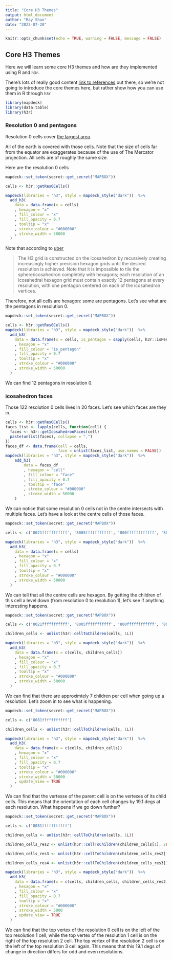 ```yaml
---
title: "Core H3 Themes"
output: html_document
author: "Ray Shao"
date: "2023-07-20"
---
```


```r
knitr::opts_chunk$set(echo = TRUE, warning = FALSE, message = FALSE)
```


## Core H3 Themes

Here we will learn some core H3 themes and how are they implemented using R and `h3r`.

There's lots of really good content [link to references]() out there, so we're not going to introduce the core themes here, but rather show how you can use them in R through `h3r`


```r
library(mapdeck)
library(data.table)
library(h3r)
```

### Resolution 0 and pentagons

Resolution 0 cells cover [the largest area](https://h3geo.org/docs/core-library/restable#average-area-in-km2). 

All of the earth is covered with those cells. Note that the size of cells far from the equator are exaggerates because of the use of The Mercator projection. All cells are of roughly the same size.

Here are the resolution 0 cells

```r

mapdeck::set_token(secret::get_secret("MAPBOX"))

cells <- h3r::getRes0Cells()

mapdeck(libraries = "h3", style = mapdeck_style("dark"))  %>%
  add_h3(
    data = data.frame(x = cells)
    , hexagon = "x"
    , fill_colour = "x"
    , fill_opacity = 0.7
    , tooltip = "x"
    , stroke_colour = "#000000"
    , stroke_width = 50000
  )
```


Note that according to [uber](https://h3geo.org/docs/core-library/overview/) 

> The H3 grid is constructed on the icosahedron by recursively creating increasingly higher precision hexagon grids until the desired resolution is achieved. Note that it is impossible to tile the sphere/icosahedron completely with hexagons; each resolution of an icosahedral hexagon grid must contain exactly 12 pentagons at every resolution, with one pentagon centered on each of the icosahedron vertices. 

Therefore, not all cells are hexagon: some are pentagons. Let's see what are the pentagons in resolution 0.

```r
mapdeck::set_token(secret::get_secret("MAPBOX"))

cells <- h3r::getRes0Cells()
mapdeck(libraries = "h3", style = mapdeck_style("dark"))  %>%
  add_h3(
    data = data.frame(x = cells, is_pentagon = sapply(cells, h3r::isPentagon))
    , hexagon = "x"
    , fill_colour = "is_pentagon"
    , fill_opacity = 0.7
    , tooltip = "x"
    , stroke_colour = "#000000"
    , stroke_width = 50000
  )
```
We can find 12 pentagons in resolution 0. 

### icosahedron faces
Those 122 resolution 0 cells lives in 20 faces. Let's see which faces are they in.
```r
cells <- h3r::getRes0Cells()
faces_list <- lapply(cells, function(cell) {
  faces <- h3r::getIcosahedronFaces(cell)
  paste(unlist(faces), collapse = ",")
})
faces_df <- data.frame(cell = cells,
                       face = unlist(faces_list, use.names = FALSE))
mapdeck(libraries = "h3", style = mapdeck_style("dark"))  %>%
    add_h3(
        data = faces_df
        , hexagon = "cell"
        , fill_colour = "face"
        , fill_opacity = 0.7
        , tooltip = "face"
        , stroke_colour = "#000000"
        , stroke_width = 50000
    )
```
We can notice that some resolution 0 cells not in the centre intersects with multiple faces. Let's have a look at the centre cells of those faces.
```r
mapdeck::set_token(secret::get_secret("MAPBOX"))

cells <- c('8021fffffffffff', '8005fffffffffff', '800ffffffffffff', '8035fffffffffff', '803ffffffffffff', '8065fffffffffff', '8033fffffffffff', '8049fffffffffff', '8081fffffffffff', '8097fffffffffff', '8073fffffffffff', '805dfffffffffff', '808ffffffffffff', '80c1fffffffffff', '80abfffffffffff', '80bffffffffffff', '80b5fffffffffff', '80d3fffffffffff', '80effffffffffff', '80e5fffffffffff')

mapdeck(libraries = "h3", style = mapdeck_style("dark"))  %>%
  add_h3(
    data = data.frame(x = cells)
    , hexagon = "x"
    , fill_colour = "x"
    , fill_opacity = 0.7
    , tooltip = "x"
    , stroke_colour = "#000000"
    , stroke_width = 50000
  )
```
We can tell that all the centre cells are hexagon. By getting the children of this cell a level down (from resolution 0 to resolution 1), let's see if anything interesting happens.
```r
mapdeck::set_token(secret::get_secret("MAPBOX"))

cells <- c('8021fffffffffff', '8005fffffffffff', '800ffffffffffff', '8035fffffffffff', '803ffffffffffff', '8065fffffffffff', '8033fffffffffff', '8049fffffffffff', '8081fffffffffff', '8097fffffffffff', '8073fffffffffff', '805dfffffffffff', '808ffffffffffff', '80c1fffffffffff', '80abfffffffffff', '80bffffffffffff', '80b5fffffffffff', '80d3fffffffffff', '80effffffffffff', '80e5fffffffffff')

children_cells <- unlist(h3r::cellToChildren(cells, 1L))

mapdeck(libraries = "h3", style = mapdeck_style("dark"))  %>%
  add_h3(
    data = data.frame(x = c(cells, children_cells))
    , hexagon = "x"
    , fill_colour = "x"
    , fill_opacity = 0.7
    , tooltip = "x"
    , stroke_colour = "#000000"
    , stroke_width = 50000
  )
```
We can find that there are approximtely 7 children per cell when going up a resolution. Let's zoom in to see what is happening.

```r
mapdeck::set_token(secret::get_secret("MAPBOX"))

cells <- c('8081fffffffffff')

children_cells <- unlist(h3r::cellToChildren(cells, 1L))

mapdeck(libraries = "h3", style = mapdeck_style("dark"))  %>%
  add_h3(
    data = data.frame(x = c(cells, children_cells))
    , hexagon = "x"
    , fill_colour = "x"
    , fill_opacity = 0.7
    , tooltip = "x"
    , stroke_colour = "#000000"
    , stroke_width = 50000
    , update_view = TRUE
  )
```
We can find that the vertexse of the parent cell is on the vertexes of its child cells. This means that the orientation of each cell changes by 19.1 degs at each resolution. What happens if we go down further?

```r
mapdeck::set_token(secret::get_secret("MAPBOX"))

cells <- c('8081fffffffffff')

children_cells <- unlist(h3r::cellToChildren(cells, 1L))

children_cells_res2 <- unlist(h3r::cellToChildren(children_cells[1], 2L))

children_cells_res3 <- unlist(h3r::cellToChildren(children_cells_res2[1], 3L))

children_cells_res4 <- unlist(h3r::cellToChildren(children_cells_res3[1], 4L))

mapdeck(libraries = "h3", style = mapdeck_style("dark"))  %>%
  add_h3(
    data = data.frame(x = c(cells, children_cells, children_cells_res2, children_cells_res3, children_cells_res4))
    , hexagon = "x"
    , fill_colour = "x"
    , fill_opacity = 0.7
    , tooltip = "x"
    , stroke_colour = "#000000"
    , stroke_width = 5000
    , update_view = TRUE
  )
```
We can find that the top vertex of the resolution 0 cell is on the left of the top resolution 1 cell, while the top vertex of the resolution 1 cell is on the right of the top resolution 2 cell. The top vertex of the resolution 2 cell is on the left of the top resolution 3 cell again. This means that this 19.1 degs of change in direction differs for odd and even resolutions.
